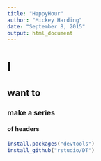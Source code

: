 ```yaml
---
title: "HappyHour"
author: "Mickey Harding"
date: "September 8, 2015"
output: html_document
---
```


# I
## want to 
### make a series
#### of headers


```r
install.packages("devtools")
install_github("rstudio/DT")
```





